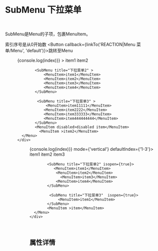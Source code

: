 

<Meta title='REACTION|Menu 菜单/SubMenu' component={SubMenu}  />

<br/>

# SubMenu 下拉菜单
<br/>

SubMenu是Menu的子项，包裹MenuItem。

索引序号是从0开始数
<Story name='default'>
<Button 
callback={linkTo('REACTION|Menu 菜单/Menu', 'default')}>跳转至Menu</Button>
</Story>

<Preview>
<Story name='default2' >
    <div style={{minHeight:'200px'}}>
  <Menu  onSelect={(index)=>{console.log(index)}} >
           <SubMenu title="下拉菜单1" >
                <MenuItem>item1</MenuItem>        
                <MenuItem>item2</MenuItem>      
            </SubMenu>
       
            <SubMenu title="下拉菜单2" >
                <MenuItem>item1</MenuItem>        
                <MenuItem>item2</MenuItem>     
                <MenuItem>item3</MenuItem>        
                <MenuItem>item4</MenuItem>         
            </SubMenu>
     
             <SubMenu title="下拉菜单3" >
                 <MenuItem>item11111</MenuItem>        
                <MenuItem>item2222</MenuItem>     
                <MenuItem>item333333</MenuItem>        
                <MenuItem>item444444444</MenuItem>     
            </SubMenu>
            <MenuItem disabled>disabled item</MenuItem>
              <MenuItem >item2</MenuItem>
      </Menu>
    </div>
     
</Story>
</Preview>



<Preview>
<Story name='default3' >
    <div  style={{width:'200px'}}>
  <Menu  onSelect={(index)=>{console.log(index)}} mode={'vertical'} defaultIndex={'1-3'}>
           <SubMenu title="下拉菜单1" >
                <MenuItem>item1</MenuItem>        
                <MenuItem>item2</MenuItem>     
                  <MenuItem>item3</MenuItem>        
            </SubMenu>
       
            <SubMenu title="下拉菜单2" isopen={true}>
               <MenuItem>item1</MenuItem>        
                <MenuItem>item2</MenuItem>     
                  <MenuItem>item3</MenuItem>
                <MenuItem>item4</MenuItem>         
            </SubMenu>
     
             <SubMenu title="下拉菜单3"  isopen={true}>
                 <MenuItem>item1</MenuItem>                 
            </SubMenu>
            <MenuItem >item</MenuItem>
      </Menu>
    </div>
     
</Story>
</Preview>

<br/>

## 属性详情

<Props of={SubMenu} />